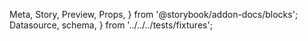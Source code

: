   Meta,
  Story,
  Preview,
  Props,
} from '@storybook/addon-docs/blocks';
  Datasource,
  schema,
} from '../../../tests/fixtures';

<Meta title="Filters" component={Filters} />

<Preview>
  <Story name="Default">
    <Location>
      <LocationDebugger>
        <Box p={2} maxWidth={320}>
          <Datasource>
            <Filters collectionName="test" />
          </Datasource>
        </Box>
      </LocationDebugger>
    </Location>
  </Story>
  <Story name="Populated">
    <Location initialPath="?employment.company=in(Seagull%2COvation%2CGretsch%2CWashburn%2CFender%2CGibson)&employment.position=string(%2Fstartswith%2Fgi)&createdAt%3E=2021-12-14T05%3A00%3A00.000Z&createdAt%3C=2022-01-01T04%3A59%3A59.000Z&verified=exists(true)&associates=id(6387ba6b1cf0fe2bf175ab58,63dc27f85eedcf09764ab3bc)">
      <LocationDebugger>
        <Box p={2} maxWidth={320}>
          <Datasource>
            <Filters collectionName="test" data={schema} />
          </Datasource>
        </Box>
      </LocationDebugger>
    </Location>
  </Story>
  <Story name="Populated (2)">
    <Location initialPath="?employment.company=string(Seagull)">
      <LocationDebugger>
        <Box p={2} maxWidth={320}>
          <Datasource>
            <Filters collectionName="test" data={schema} />
          </Datasource>
        </Box>
      </LocationDebugger>
    </Location>
  </Story>
</Preview>
